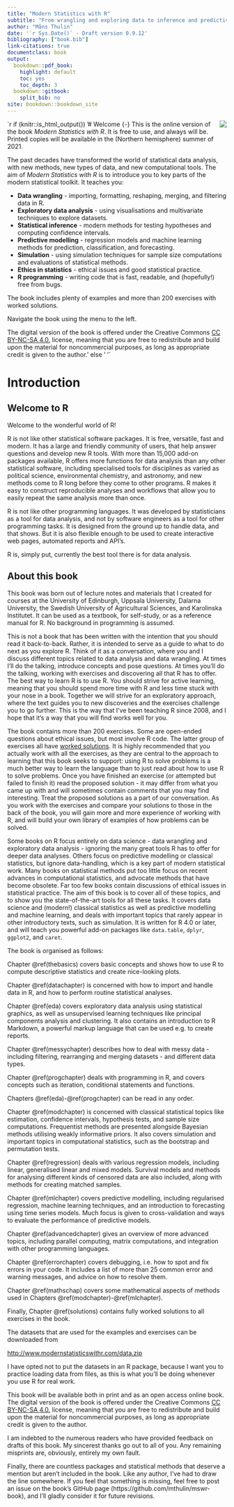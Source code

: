 ```yaml
---
title: "Modern Statistics with R"
subtitle: "From wrangling and exploring data to inference and predictive modelling"
author: "Måns Thulin"
date: '`r Sys.Date()` - Draft version 0.9.12'
bibliography: ["book.bib"]
link-citations: true
documentclass: book
output:
  bookdown::pdf_book:
    highlight: default
    toc: yes
    toc_depth: 3
  bookdown::gitbook:
    split_bib: no
site: bookdown::bookdown_site
---
```



`r if (knitr::is_html_output()) '# Welcome {-}
<img style="float: right;" src="mswr-cover.png">This is the online version of the book _Modern Statistics with R_. It is free to use, and always will be. Printed copies will be available in the (Northern hemisphere) summer of 2021.

The past decades have transformed the world of statistical data analysis, with new methods, new types of data, and new computational tools. The aim of _Modern Statistics with R_ is to introduce you to key parts of the modern statistical toolkit. It teaches you:

- __Data wrangling__ - importing, formatting, reshaping, merging, and filtering data in R.
- __Exploratory data analysis__ - using visualisations and multivariate techniques to explore datasets.
- __Statistical inference__ - modern methods for testing hypotheses and computing confidence intervals.
- __Predictive modelling__ - regression models and machine learning methods for prediction, classification, and forecasting.
- __Simulation__ - using simulation techniques for sample size computations and evaluations of statistical methods.
- __Ethics in statistics__ - ethical issues and good statistical practice.
- __R programming__ - writing code that is fast, readable, and (hopefully!) free from bugs.

The book includes plenty of examples and more than 200 exercises with worked solutions.

Navigate the book using the menu to the left.

The digital version of the book is offered under the Creative Commons [CC BY-NC-SA 4.0.](https://creativecommons.org/licenses/by-nc-sa/4.0/) license, meaning that you are free to redistribute and build upon the material for noncommercial purposes, as long as appropriate credit is given to the author.' else ' '`

# Introduction

## Welcome to R
Welcome to the wonderful world of R!

R is not like other statistical software packages. It is free, versatile, fast and modern. It has a large and friendly community of users, that help answer questions and develop new R tools. With more than 15,000 add-on packages available, R offers more functions for data analysis than any other statistical software, including specialised tools for disciplines as varied as political science, environmental chemistry, and astronomy, and new methods come to R long before they come to other programs. R makes it easy to construct reproducible analyses and workflows that allow you to easily repeat the same analysis more than once.

R is not like other programming languages. It was developed by statisticians as a tool for data analysis, and not by software engineers as a tool for other programming tasks. It is designed from the ground up to handle data, and that shows. But it is also flexible enough to be used to create interactive web pages, automated reports and API's.

R is, simply put, currently the best tool there is for data analysis.

## About this book
This book was born out of lecture notes and materials that I created for courses at the University of Edinburgh, Uppsala University, Dalarna University, the Swedish University of Agricultural Sciences, and Karolinska Institutet. It can be used as a textbook, for self-study, or as a reference manual for R. No background in programming is assumed.

This is not a book that has been written with the intention that you should read it back-to-back. Rather, it is intended to serve as a guide to what to do next as you explore R. Think of it as a conversation, where you and I discuss different topics related to data analysis and data wrangling. At times I'll do the talking, introduce concepts and pose questions. At times you'll do the talking, working with exercises and discovering all that R has to offer. The best way to learn R is to use R. You should strive for active learning, meaning that you should spend more time with R and less time stuck with your nose in a book. Together we will strive for an exploratory approach, where the text guides you to new discoveries and the exercises challenge you to go further. This is the way that I've been teaching R since 2008, and I hope that it's a way that you will find works well for you.

The book contains more than 200 exercises. Some are open-ended questions about ethical issues, but most involve R code. The latter group of exercises all have [worked solutions](#solutions). It is highly recommended that you actually work with all the exercises, as they are central to the approach to learning that this book seeks to support: using R to solve problems is a much better way to learn the language than to just read about how to use R to solve problems. Once you have finished an exercise (or attempted but failed to finish it) read the proposed solution - it may differ from what you came up with and will sometimes contain comments that you may find interesting. Treat the proposed solutions as a part of our conversation. As you work with the exercises and compare your solutions to those in the back of the book, you will gain more and more experience of working with R, and will build your own library of examples of how problems can be solved.

Some books on R focus entirely on data science - data wrangling and exploratory data analysis - ignoring the many great tools R has to offer for deeper data analyses. Others focus on predictive modelling or classical statistics, but ignore data-handling, which is a key part of modern statistical work. Many books on statistical methods put too little focus on recent advances in computational statistics, and advocate methods that have become obsolete. Far too few books contain discussions of ethical issues in statistical practice. The aim of this book is to cover all of these topics, and to show you the state-of-the-art tools for all these tasks. It covers data science and (modern!) classical statistics as well as predictive modelling and machine learning, and deals with important topics that rarely appear in other introductory texts, such as simulation. It is written for R 4.0 or later, and will teach you powerful add-on packages like `data.table`, `dplyr`, `ggplot2`, and `caret`.

The book is organised as follows:

Chapter \@ref(thebasics) covers basic concepts and shows how to use R to compute descriptive statistics and create nice-looking plots.

Chapter \@ref(datachapter) is concerned with how to import and handle data in R, and how to perform routine statistical analyses.

Chapter \@ref(eda) covers exploratory data analysis using statistical graphics, as well as unsupervised learning techniques like principal components analysis and clustering. It also contains an introduction to R Markdown, a powerful markup language that can be used e.g. to create reports.

Chapter \@ref(messychapter) describes how to deal with messy data - including filtering, rearranging and merging datasets - and different data types.

Chapter \@ref(progchapter) deals with programming in R, and covers concepts such as iteration, conditional statements and functions.

Chapters \@ref(eda)-\@ref(progchapter) can be read in any order.

Chapter \@ref(modchapter) is concerned with classical statistical topics like estimation, confidence intervals, hypothesis tests, and sample size computations. Frequentist methods are presented alongside Bayesian methods utilising weakly informative priors. It also covers simulation and important topics in computational statistics, such as the bootstrap and permutation tests.

Chapter \@ref(regression) deals with various regression models, including linear, generalised linear and mixed models. Survival models and methods for analysing different kinds of censored data are also included, along with methods for creating matched samples.

Chapter \@ref(mlchapter) covers predictive modelling, including regularised regression, machine learning techniques, and an introduction to forecasting using time series models. Much focus is given to cross-validation and ways to evaluate the performance of predictive models. 

Chapter \@ref(advancedchapter) gives an overview of more advanced topics, including parallel computing, matrix computations, and integration with other programming languages.

Chapter \@ref(errorchapter) covers debugging, i.e. how to spot and fix errors in your code. It includes a list of more than 25 common error and warning messages, and advice on how to resolve them.

Chapter \@ref(mathschap) covers some mathematical aspects of methods used in Chapters \@ref(modchapter)-\@ref(mlchapter).

Finally, Chapter \@ref(solutions) contains fully worked solutions to all exercises in the book.

The datasets that are used for the examples and exercises can be downloaded from

[http://www.modernstatisticswithr.com/data.zip](http://www.modernstatisticswithr.com/data.zip)

I have opted not to put the datasets in an R package, because I want you to practice loading data from files, as this is what you'll be doing whenever you use R for real work.

This book will be available both in print and as an open access online book. The digital version of the book is offered under the Creative Commons [CC BY-NC-SA 4.0.](https://creativecommons.org/licenses/by-nc-sa/4.0/) license, meaning that you are free to redistribute and build upon the material for noncommercial purposes, as long as appropriate credit is given to the author.

I am indebted to the numerous readers who have provided feedback on drafts of this book. My sincerest thanks go out to all of you. Any remaining misprints are, obviously, entirely my own fault.

Finally, there are countless packages and statistical methods that deserve a mention but aren't included in the book. Like any author, I've had to draw the line somewhere. If you feel that something is missing, feel free to post an issue on the book's GitHub page (https://github.com/mthulin/mswr-book), and I'll gladly consider it for future revisions.

\vfill
